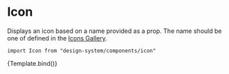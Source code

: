 

<Meta title="Components/Icon" component={Icon} />

# Icon

Displays an icon based on a name provided as a prop. The name should be one of defined in the [Icons Gallery](/docs/icons--page).

`import Icon from "design-system/components/icon"`

<Canvas>
  <Story
    name="Overview"
    args={{
      name: "arrowDown",
      size: "medium",
    }}
  >
    {Template.bind()}
  </Story>
</Canvas>

<ArgsTable />

